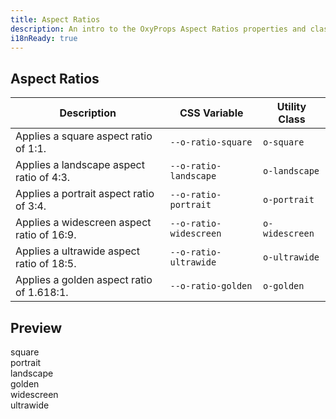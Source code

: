 ```yaml
---
title: Aspect Ratios
description: An intro to the OxyProps Aspect Ratios properties and classes syntax.
i18nReady: true
---
```


## Aspect Ratios

| Description                                | CSS Variable                                                                            | Utility Class                                                      |
| ------------------------------------------ | --------------------------------------------------------------------------------------- | ------------------------------------------------------------------ |
| Applies a square aspect ratio of 1:1.      | <ClipboardCopy value="var(--o-ratio-square)">`--o-ratio-square`</ClipboardCopy>         | <ClipboardCopy value="o-square">`o-square`</ClipboardCopy>         |
| Applies a landscape aspect ratio of 4:3.   | <ClipboardCopy value="var(--o-ratio-landscape)">`--o-ratio-landscape`</ClipboardCopy>   | <ClipboardCopy value="o-landscape">`o-landscape`</ClipboardCopy>   |
| Applies a portrait aspect ratio of 3:4.    | <ClipboardCopy value="var(--o-ratio-portrait)">`--o-ratio-portrait`</ClipboardCopy>     | <ClipboardCopy value="o-portrait">`o-portrait`</ClipboardCopy>     |
| Applies a widescreen aspect ratio of 16:9. | <ClipboardCopy value="var(--o-ratio-widescreen)">`--o-ratio-widescreen`</ClipboardCopy> | <ClipboardCopy value="o-widescreen">`o-widescreen`</ClipboardCopy> |
| Applies a ultrawide aspect ratio of 18:5.  | <ClipboardCopy value="var(--o-ratio-ultrawide)">`--o-ratio-ultrawide`</ClipboardCopy>   | <ClipboardCopy value="o-ultrawide">`o-ultrawide`</ClipboardCopy>   |
| Applies a golden aspect ratio of 1.618:1.  | <ClipboardCopy value="var(--o-ratio-golden)">`--o-ratio-golden`</ClipboardCopy>         | <ClipboardCopy value="o-golden">`o-golden`</ClipboardCopy>         |

## Preview

<div class="aspect-demos"> 
<div style="aspect-ratio: var(--o-ratio-square)">square</div>
<div style="aspect-ratio: var(--o-ratio-portrait)">portrait</div>
<div style="aspect-ratio: var(--o-ratio-landscape)">landscape</div>
<div style="aspect-ratio: var(--o-ratio-golden)">golden</div>
<div style="aspect-ratio: var(--o-ratio-widescreen)">widescreen</div>
<div style="aspect-ratio: var(--o-ratio-ultrawide)">ultrawide</div>
</div>

